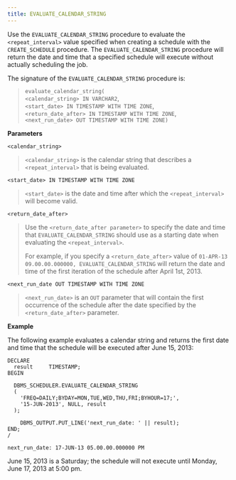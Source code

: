 ```yaml
---
title: EVALUATE_CALENDAR_STRING
---
```


Use the `EVALUATE_CALENDAR_STRING` procedure to evaluate the
`<repeat_interval>` value specified when creating a schedule with the
`CREATE_SCHEDULE` procedure. The `EVALUATE_CALENDAR_STRING` procedure
will return the date and time that a specified schedule will execute
without actually scheduling the job.

The signature of the `EVALUATE_CALENDAR_STRING` procedure is:

> `evaluate_calendar_string(`  
> `<calendar_string> IN VARCHAR2`,  
> `<start_date> IN TIMESTAMP WITH TIME ZONE`,  
> `<return_date_after> IN TIMESTAMP WITH TIME ZONE`,  
> `<next_run_date> OUT TIMESTAMP WITH TIME ZONE)`

**Parameters**

`<calendar_string>`

> `<calendar_string>` is the calendar string that describes a
> `<repeat_interval>` that is being evaluated.

`<start_date> IN TIMESTAMP WITH TIME ZONE`

> `<start_date>` is the date and time after which the
> `<repeat_interval>` will become valid.

`<return_date_after>`

> Use the `<return_date_after parameter>` to specify the date and time
> that `EVALUATE_CALENDAR_STRING` should use as a starting date when
> evaluating the `<repeat_interval>`.
> 
> For example, if you specify a `<return_date_after>` value of
> `01-APR-13 09.00.00.000000, EVALUATE_CALENDAR_STRING` will return the
> date and time of the first iteration of the schedule after April 1st,
> 2013.

`<next_run_date OUT TIMESTAMP WITH TIME ZONE`

> `<next_run_date>` is an `OUT` parameter that will contain the first
> occurrence of the schedule after the date specified by the
> `<return_date_after>` parameter.

**Example**

The following example evaluates a calendar string and returns the first
date and time that the schedule will be executed after June 15, 2013:

``` text
DECLARE
  result     TIMESTAMP;
BEGIN

  DBMS_SCHEDULER.EVALUATE_CALENDAR_STRING
  (
    'FREQ=DAILY;BYDAY=MON,TUE,WED,THU,FRI;BYHOUR=17;',
    '15-JUN-2013', NULL, result
  );

    DBMS_OUTPUT.PUT_LINE('next_run_date: ' || result);
END;
/

next_run_date: 17-JUN-13 05.00.00.000000 PM
```

June 15, 2013 is a Saturday; the schedule will not execute until Monday,
June 17, 2013 at 5:00 pm.
